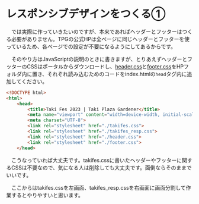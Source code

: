#   レスポンシブデザインをつくる①
　では実際に作っていきたいのですが、本来であればヘッダーとフッターはつくる必要がありません。TPGの公式HPは全ページに同じヘッダーとフッターを使っているため、各ページでの設定が不要になるようにしてあるからです。

　そのやり方はJavaScriptの説明のときに書きますが、とりあえずヘッダーとフッターのCSSはポータルからダウンロードし、[header.css](https://portal.tpgd.jp/index.php/f/248476)と[footer.css](https://portal.tpgd.jp/index.php/f/248466)をHPフォルダ内に置き、それぞれ読み込むためのコードをindex.htmlの`head`タグ内に追加してください。
```html
<!DOCTYPE html>
<html>
    <head>
        <title>Taki Fes 2023 | Taki Plaza Gardener</title>
        <meta name="viewport" content="width=device-width, initial-scale=1.0">
        <meta charset="UTF-8">
        <link rel="stylesheet" href="./takifes.css">
        <link rel="stylesheet" href="./takifes_resp.css">
        <link rel="stylesheet" href="./header.css">
        <link rel="stylesheet" href="./footer.css">
    </head>
```
　こうなっていれば大丈夫です。takifes.cssに書いたヘッダーやフッターに関するCSSは不要なので、気になる人は削除しても大丈夫です。面倒ならそのままでいいです。


　ここからはtakifes.cssを左画面、takifes_resp.cssを右画面に画面分割して作業するとやりやすいと思います。
